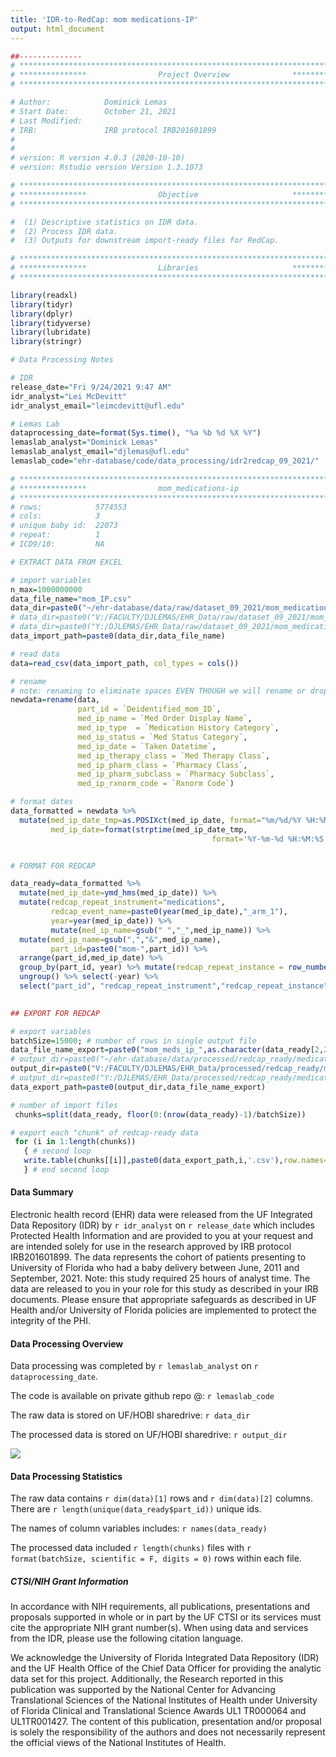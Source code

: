 ```yaml
---
title: 'IDR-to-RedCap: mom medications-IP'
output: html_document
---
```


```r
##-------------- 
# **************************************************************************** #
# ***************                Project Overview              *************** #
# **************************************************************************** #

# Author:            Dominick Lemas
# Start Date:        October 21, 2021 
# Last Modified:      
# IRB:               IRB protocol IRB201601899  
#                    
#
# version: R version 4.0.3 (2020-10-10)
# version: Rstudio version Version 1.3.1073 

# **************************************************************************** #
# ***************                Objective                     *************** #
# **************************************************************************** #

#  (1) Descriptive statistics on IDR data. 
#  (2) Process IDR data. 
#  (3) Outputs for downstream import-ready files for RedCap. 


```

```r

# **************************************************************************** #
# ***************                Libraries                     *************** #
# **************************************************************************** #

library(readxl)
library(tidyr)
library(dplyr)
library(tidyverse)
library(lubridate)
library(stringr)

```

```r
# Data Processing Notes

# IDR
release_date="Fri 9/24/2021 9:47 AM"
idr_analyst="Lei McDevitt"
idr_analyst_email="leimcdevitt@ufl.edu"

# Lemas Lab
dataprocessing_date=format(Sys.time(), "%a %b %d %X %Y")
lemaslab_analyst="Dominick Lemas"
lemaslab_analyst_email="djlemas@ufl.edu"
lemaslab_code="ehr-database/code/data_processing/idr2redcap_09_2021/"

```

```r

# **************************************************************************** #
# ***************                mom_medications-ip                                          
# **************************************************************************** #
# rows:            5774553      
# cols:            3 
# unique baby id:  22073
# repeat:          1
# ICD9/10:         NA

# EXTRACT DATA FROM EXCEL

# import variables
n_max=1000000000
data_file_name="mom_IP.csv"
data_dir=paste0("~/ehr-database/data/raw/dataset_09_2021/mom_medications/")
# data_dir=paste0("V:/FACULTY/DJLEMAS/EHR_Data/raw/dataset_09_2021/mom_medication/")
# data_dir=paste0("Y:/DJLEMAS/EHR_Data/raw/dataset_09_2021/mom_medication/")
data_import_path=paste0(data_dir,data_file_name)

# read data
data=read_csv(data_import_path, col_types = cols()) 

# rename
# note: renaming to eliminate spaces EVEN THOUGH we will rename or drop later.
newdata=rename(data, 
               part_id = `Deidentified_mom_ID`, 
               med_ip_name = `Med Order Display Name`,
               med_ip_type  = `Medication History Category`,
               med_ip_status = `Med Status Category`,
               med_ip_date = `Taken Datetime`,
               med_ip_therapy_class = `Med Therapy Class`,
               med_ip_pharm_class = `Pharmacy Class`,
               med_ip_pharm_subclass = `Pharmacy Subclass`,
               med_ip_rxnorm_code = `Rxnorm Code`)

# format dates
data_formatted = newdata %>%
  mutate(med_ip_date_tmp=as.POSIXct(med_ip_date, format="%m/%d/%Y %H:%M"),
         med_ip_date=format(strptime(med_ip_date_tmp, 
                                             format='%Y-%m-%d %H:%M:%S'), '%Y-%m-%d %I:%M:%S %p')) %>%  select(-med_ip_date_tmp)


# FORMAT FOR REDCAP

data_ready=data_formatted %>%
  mutate(med_ip_date=ymd_hms(med_ip_date)) %>%
  mutate(redcap_repeat_instrument="medications",
         redcap_event_name=paste0(year(med_ip_date),"_arm_1"),
         year=year(med_ip_date)) %>%
         mutate(med_ip_name=gsub(" ","_",med_ip_name)) %>%
  mutate(med_ip_name=gsub(",","&",med_ip_name),
         part_id=paste0("mom-",part_id)) %>%
  arrange(part_id,med_ip_date) %>%
  group_by(part_id, year) %>% mutate(redcap_repeat_instance = row_number()) %>%
  ungroup() %>% select(-year) %>%
  select("part_id", "redcap_repeat_instrument","redcap_repeat_instance","redcap_event_name",everything())
  

## EXPORT FOR REDCAP

# export variables
batchSize=15000; # number of rows in single output file
data_file_name_export=paste0("mom_meds_ip_",as.character(data_ready[2,2]))
# output_dir=paste0("~/ehr-database/data/processed/redcap_ready/medications/")
output_dir=paste0("V:/FACULTY/DJLEMAS/EHR_Data/processed/redcap_ready/medications/")
# output_dir=paste0("Y:/DJLEMAS/EHR_Data/processed/redcap_ready/medications/")
data_export_path=paste0(output_dir,data_file_name_export)

# number of import files
 chunks=split(data_ready, floor(0:(nrow(data_ready)-1)/batchSize))

# export each "chunk" of redcap-ready data
 for (i in 1:length(chunks))
   { # second loop
   write.table(chunks[[i]],paste0(data_export_path,i,'.csv'),row.names=F,na = "", sep=",")
   } # end second loop        

```

#### __Data Summary__
Electronic health record (EHR) data were released from the UF Integrated Data Repository (IDR) by `r idr_analyst` on `r release_date` which includes Protected Health Information and are provided to you at your request and are intended solely for use in the research approved by IRB protocol IRB201601899. The data represents the cohort of patients presenting to University of Florida who had a baby delivery between June, 2011 and September, 2021. Note: this study required 25 hours of analyst time. The data are released to you in your role for this study as described in your IRB documents. Please ensure that appropriate safeguards as described in UF Health and/or University of Florida policies are implemented to protect the integrity of the PHI.

#### __Data Processing Overview__
Data processing was completed by `r lemaslab_analyst` on `r dataprocessing_date`. 

The code is available on private github repo @: `r lemaslab_code`

The raw data is stored on UF/HOBI sharedrive: `r data_dir`

The processed data is stored on UF/HOBI sharedrive: `r output_dir`

![](data_processing_workflow.png)

#### __Data Processing Statistics__

The raw data contains `r dim(data)[1]` rows and `r dim(data)[2]` columns. There are `r length(unique(data_ready$part_id))` unique ids. 

The names of column variables includes: `r names(data_ready)`

The processed data included `r length(chunks)` files with `r format(batchSize, scientific = F, digits = 0)` rows within each file.

##### __CTSI/NIH Grant Information__

In accordance with NIH requirements, all publications, presentations and proposals supported in whole or in part by the UF CTSI or its services must cite the appropriate NIH grant number(s). When using data and services from the IDR, please use the following citation language.

We acknowledge the University of Florida Integrated Data Repository (IDR) and the UF Health Office of the Chief Data Officer for providing the analytic data set for this project. Additionally, the Research reported in this publication was supported by the National Center for Advancing Translational Sciences of the National Institutes of Health under University of Florida Clinical and Translational Science Awards UL1 TR000064 and UL1TR001427. The content of this publication, presentation and/or proposal is solely the responsibility of the authors and does not necessarily represent the official views of the National Institutes of Health.